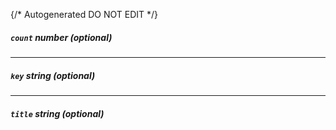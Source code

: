 {/* Autogenerated DO NOT EDIT  */}
##### `count` _number (optional)_

---
##### `key` _string (optional)_

---
##### `title` _string (optional)_



